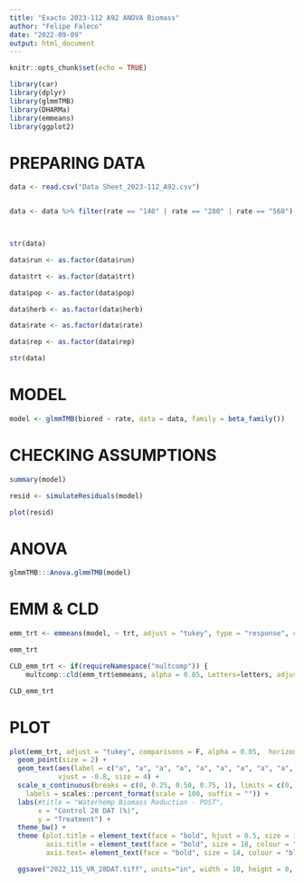 ```yaml
---
title: "Exacto 2023-112 A92 ANOVA Biomass"
author: "Felipe Faleco"
date: "2022-09-09"
output: html_document
---
```


```r

knitr::opts_chunk$set(echo = TRUE)

library(car)
library(dplyr)
library(glmmTMB)
library(DHARMa)
library(emmeans)
library(ggplot2)


```


# PREPARING DATA

```r

data <- read.csv("Data Sheet_2023-112_A92.csv")


data <- data %>% filter(rate == "140" | rate == "280" | rate == "560")



str(data)

data$run <- as.factor(data$run)

data$trt <- as.factor(data$trt)

data$pop <- as.factor(data$pop)

data$herb <- as.factor(data$herb)

data$rate <- as.factor(data$rate)

data$rep <- as.factor(data$rep)

str(data)

```


# MODEL

```r

model <- glmmTMB(biored ~ rate, data = data, family = beta_family())


```



# CHECKING ASSUMPTIONS

```r

summary(model)

resid <- simulateResiduals(model)

plot(resid)

```



# ANOVA

```r

glmmTMB:::Anova.glmmTMB(model)

```



# EMM & CLD

```r

emm_trt <- emmeans(model, ~ trt, adjust = "tukey", type = "response", contr = "pairwise")

emm_trt

CLD_emm_trt <- if(requireNamespace("multcomp")) {
    multcomp::cld(emm_trt$emmeans, alpha = 0.05, Letters=letters, adjust="tukey", reversed = TRUE)}

CLD_emm_trt

```



# PLOT

```r

plot(emm_trt, adjust = "tukey", comparisons = F, alpha = 0.05,  horizontal = T) + 
  geom_point(size = 2) +
  geom_text(aes(label = c("a", "a", "a", "a", "a", "a", "a", "a", "a", "a")),
            vjust = -0.8, size = 4) +
  scale_x_continuous(breaks = c(0, 0.25, 0.50, 0.75, 1), limits = c(0, 1),
    labels = scales::percent_format(scale = 100, suffix = "")) +
  labs(#title = "Waterhemp Biomass Reduction - POST", 
       x = "Control 28 DAT (%)", 
       y = "Treatment") +
  theme_bw() + 
  theme (plot.title = element_text(face = "bold", hjust = 0.5, size = 18, colour = "darkgreen"), 
         axis.title = element_text(face = "bold", size = 18, colour = "darkgreen"), 
         axis.text= element_text(face = "bold", size = 14, colour = "black"))

  ggsave("2022_115_VR_28DAT.tiff", units="in", width = 10, height = 8, dpi = 600, compression = "lzw")

```